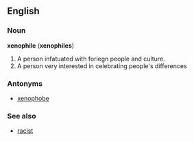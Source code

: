 ==English==

===Noun===
'''xenophile''' ('''xenophiles''')
#A person infatuated with foriegn people and culture.
#A person very interested in celebrating people's differences

===Antonyms===
*[[xenophobe]]

===See also===
*[[racist]]